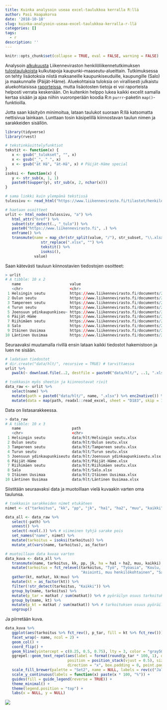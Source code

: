 ```yaml
---
title: Kuinka analysoin useaa excel-taulukkoa kerralla R:llä
author: Pasi Haapakorva
date: '2018-10-18'
slug: kuinka-analysoin-useaa-excel-taulukkoa-kerralla-r-llä
categories: []
tags:
  - r
description: ''
---
```

```r
knitr::opts_chunk$set(collapse = TRUE, eval = FALSE, warning = FALSE)
```
Analysoin [alkukuusta](https://haapakorva.fi/2018/10/05/2018-10-05-oulun-kaupunkialueella-joka-nelj%C3%A4s-matka-tehd%C3%A4%C3%A4n-polkupy%C3%B6r%C3%A4ll%C3%A4/) Liikenneviraston henkilöliikennetutkimuksen [tulostaulukoista](https://www.liikennevirasto.fi/tilastot/henkiloliikennetutkimus/tuloksia-taulukoina#.W8imDmgzavs) kulkutapoja kaupunki–maaseutu-alueittain. Tutkimuksessa on tehty lisäotoksia niistä maksaneille kaupunkiseuduille, kaupungille (Salo) ja maakunnalle (Päijät-Häme). Aluekohtaisia tuloksia on virallisesti julkaistu aluekohtaisissa [raporteissa](https://www.liikennevirasto.fi/documents/20473/434710/Seutujulkaisu_HLT2016_Oulun_seutu.pdf/02c88fbd-a9fb-4905-a637-f72a3cd47f5d), mutta lisäotosten tietoja ei voi raporteista helposti verrata keskenään. On kuitenkin helppo lukea kaikki excelit samalla kertaa sisään ja ajaa niihin vuoronperään koodia R:n `purrr`-paketin `map()`-funktioilla.

Jotta saan käsityön minimoitua, lataan taulukot suoraan R:llä katsomatta nettisivua lainkaan. Lunttaan tosin käsipelillä kiinnostavan taulun nimen ja sarakkeiden sisällön.

```r
library(tidyverse)
library(rvest)

# tekstinkäsittelyfunktiot
tekstit <- function(x) {
   x <- gsub("_tulokset", "", x)
   x <- gsub("_", " ", x)
   x <- gsub("ät Hä", "ät-Hä", x) # Päijät-Häme special
}
isoksi <- function(x) {
   y <- str_sub(x, 1, 1)
   paste0(toupper(y), str_sub(x, 2, nchar(x)))
}

# sama linkki kuin ylempänä tekstissä
tulossivu <- read_html("https://www.liikennevirasto.fi/tilastot/henkiloliikennetutkimus/tuloksia-taulukoina#.W8imDmgzavs")

# haetaan osoitteet
urlit <- html_nodes(tulossivu, "a") %>% 
   html_attr("href") %>% 
   subset(str_detect(., "_tulo")) %>% 
   paste0("https://www.liikennevirasto.fi", .) %>% 
   enframe() %>% 
   transmute(name = map_chr(str_split(value, "/"), str_subset, "\\.xlsx$") %>% 
                str_replace(".xlsx", "") %>% 
                tekstit() %>% 
                isoksi(), 
             value)
```
Saan kätevästi tauluun kiinnostavien tiedostojen osoitteet:
```r
> urlit
# A tibble: 10 x 2
   name                      value                                                                                                                     
   <chr>                     <chr>                                                                                                                     
 1 Helsingin seutu           https://www.liikennevirasto.fi/documents/20473/439901/Helsingin_seutu_tulokset.xlsx/e20b43ce-1794-4539-bb4f-6ab1c2eab5f3  
 2 Oulun seutu               https://www.liikennevirasto.fi/documents/20473/439901/Oulun_seutu_tulokset.xlsx/66e63701-d199-42cc-82a9-29ba592e4906      
 3 Tampereen seutu           https://www.liikennevirasto.fi/documents/20473/439901/Tampereen_seutu_tulokset.xlsx/cafbffb8-0c7d-427c-810c-5c50feb522f5  
 4 Turun seutu               https://www.liikennevirasto.fi/documents/20473/439901/Turun_seutu_tulokset.xlsx/c52cc5a8-6c6e-4623-9f46-929021b1ca36      
 5 Joensuun ydinkaupunkiseu~ https://www.liikennevirasto.fi/documents/20473/439901/Joensuun_ydinkaupunkiseutu_tulokset.xlsx/ba82ff62-9feb-40e9-bda0-b3~
 6 Päijät-Häme               https://www.liikennevirasto.fi/documents/20473/439901/Päijät_Häme_tulokset.xlsx/b6a875b7-9538-4c8b-9064-6f5b68efe230      
 7 Riihimäen seutu           https://www.liikennevirasto.fi/documents/20473/439901/Riihimäen_seutu_tulokset.xlsx/552e0bbc-ec09-4364-a4e7-3204cd39acd0  
 8 Salo                      https://www.liikennevirasto.fi/documents/20473/439901/Salo_tulokset.xlsx/866ffaaf-b158-4a1a-879d-040299e37f3d             
 9 Itäinen Uusimaa           https://www.liikennevirasto.fi/documents/20473/439901/itäinen_Uusimaa_tulokset.xlsx/c5c5412f-fc13-404e-86d0-d0ed6953b171  
10 Läntinen Uusimaa          https://www.liikennevirasto.fi/documents/20473/439901/läntinen_Uusimaa_tulokset.xlsx/2dc40f93-6ca1-48f8-a8dd-56947553e9d4 
```
Seuraavaksi muutamalla rivillä ensin lataan kaikki tiedostot hakemistoon ja luen ne sisään.
```r
# ladataan tiedostot
# dir.create("data/hlt/", recursive = TRUE) # tarvittaessa
urlit %>% 
   pwalk(~ download.file(..2, destfile = paste0("data/hlt/", ..1, ".xlsx"), method = "curl"))

# tsekkasin myös sheetin ja kiinnostavat rivit
data_raw <- urlit %>% 
   select(name) %>% 
   mutate(path = paste0("data/hlt/", name, ".xlsx") %>% enc2native()) %>% # ääkkösiä nimissä
   mutate(data = map(path, readxl::read_excel, sheet = "D183", skip = 12, n_max = 9, col_names = FALSE))
```
Data on listasarakkeessa.
```r
> data_raw
# A tibble: 10 x 3
   name                       path                                     data            
   <chr>                      <chr>                                    <list>          
 1 Helsingin seutu            data/hlt/Helsingin seutu.xlsx            <tibble [8 x 9]>
 2 Oulun seutu                data/hlt/Oulun seutu.xlsx                <tibble [8 x 9]>
 3 Tampereen seutu            data/hlt/Tampereen seutu.xlsx            <tibble [8 x 9]>
 4 Turun seutu                data/hlt/Turun seutu.xlsx                <tibble [8 x 9]>
 5 Joensuun ydinkaupunkiseutu data/hlt/Joensuun ydinkaupunkiseutu.xlsx <tibble [8 x 9]>
 6 Päijät-Häme                data/hlt/Päijät-Häme.xlsx                <tibble [8 x 9]>
 7 Riihimäen seutu            data/hlt/Riihimäen seutu.xlsx            <tibble [8 x 9]>
 8 Salo                       data/hlt/Salo.xlsx                       <tibble [8 x 9]>
 9 Itäinen Uusimaa            data/hlt/Itäinen Uusimaa.xlsx            <tibble [8 x 9]>
10 Läntinen Uusimaa           data/hlt/Läntinen Uusimaa.xlsx           <tibble [8 x 9]>
```
Siistitään seuraavaksi data ja muotoillaan vielä kuvaakin varten oma taulunsa.
```r
# tsekkasin sarakkeiden nimet etukäteen
nimet <- c("tarkoitus", "kk", "pp", "jk", "ha1", "ha2", "muu", "kaikki")

data_all <- data_raw %>% 
   select(-path) %>% 
   unnest() %>% 
   select(-ncol(.)) %>% # viimeinen tyhjä sarake pois
   set_names("name", nimet) %>% 
   mutate(tarkoitus = isoksi(tarkoitus)) %>% 
   mutate_at(vars(name, tarkoitus), as_factor)

# muotoillaan data kuvaa varten
data_kuva <- data_all %>% 
   transmute(name, tarkoitus, kk, pp, jk, ha = ha1 + ha2, muu, kaikki) %>% # kuski ja kyytiläinen yhteen henkilöautoluokkaan
   mutate(tarkoitus = fct_relevel(tarkoitus, "Työ", "Työasia", "Koulu, opiskelu", "Ostos", 
                                  "Asiointi, muu henkilökohtainen", "Saattaminen, kyyditseminen", "Vapaa-aika")) %>% 
   gather(kt, matkat, kk:muu) %>% 
   mutate(kt = as_factor(kt)) %>% 
   filter(!str_detect(tarkoitus, "Kaikki")) %>% 
   group_by(name, tarkoitus) %>% 
   mutate(p_tar = matkat / sum(matkat)) %>% # pyöräilyn osuus tarkoituksesta
   group_by(name, kt) %>% 
   mutate(p_kt = matkat / sum(matkat)) %>% # tarkoituksen osuus pyöräilystä
   ungroup()
```
Ja piirretään kuva. 
```r
data_kuva %>% 
   ggplot(aes(tarkoitus %>% fct_rev(), p_tar, fill = kt %>% fct_rev())) +
   facet_wrap(~ name, ncol = 2) +
   geom_col() +
   coord_flip() +
   geom_hline(yintercept = c(0.25, 0.5, 0.75), lty = 3, color = "gray50") +
   ggrepel::geom_text_repel(aes(label = format(round(p_tar * 100, 1), decimal.mark = ",")), 
                            position = position_stack(vjust = 0.5), size = 3, 
                            direction = "x", box.padding = 0, point.padding = 0, segment.colour = "transparent") +
   scale_fill_brewer(palette = "Set2", name = NULL, labels = rev(c("Jalankulku", "Pyöräily", "Joukkoliikenne", "Henkilöauto", "Muu"))) +
   scale_y_continuous(labels = function(x) paste(x * 100, "%")) +
   guides(fill = guide_legend(reverse = TRUE)) +
   theme_minimal() +
   theme(legend.position = "top") +
   labs(x = NULL, y = NULL)
```
![](/content/post/2018-10-18-kuinka-analysoin-useaa-excel-taulukkoa-kerralla-r-llä_files/tarkoitus_kt_blogi.png)
